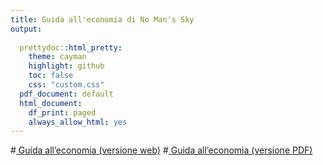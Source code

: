 ```yaml
---
title: Guida all'economia di No Man's Sky
output:
  
  prettydoc::html_pretty:
    theme: cayman
    highlight: github
    toc: false
    css: "custom.css"
  pdf_document: default
  html_document:
    df_print: paged
    always_allow_html: yes
---
```

<style type="text/css">
h1.title {
  font-size: 38px;
}
</style>

#<a href="NMSECORmd.html"> Guida all'economia (versione web)</a>
#<a href="PDF/NMS-ECO.pdf"> Guida all'economia (versione PDF)</a>


